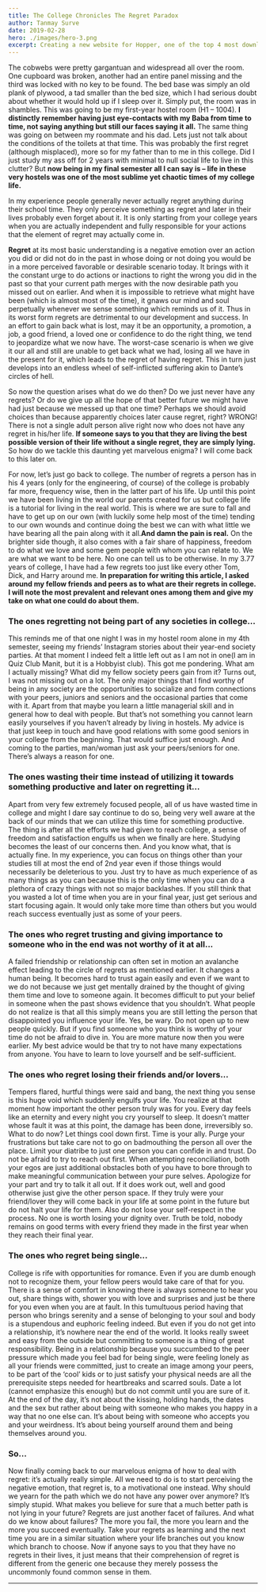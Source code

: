 ```yaml
---
title: The College Chronicles The Regret Paradox
author: Tanmay Surve
date: 2019-02-28
hero: ./images/hero-3.png
excerpt: Creating a new website for Hopper, one of the top 4 most downloaded travel apps in the U.S, along with Uber, Lyft.
---
```


The cobwebs were pretty gargantuan and widespread all over the room. One cupboard was broken, another had an entire panel missing and the third was locked with no key to be found. The bed base was simply an old plank of plywood, a tad smaller than the bed size, which I had serious doubt about whether it would hold up if I sleep over it. Simply put, the room was in shambles. This was going to be my first-year hostel room (H1 – 1004). **I distinctly remember having just eye-contacts with my Baba from time to time, not saying anything but still our faces saying it all.** The same thing was going on between my roommate and his dad. Lets just not talk about the conditions of the toilets at that time. This was probably the first regret (although misplaced), more so for my father than to me in this college. Did I just study my ass off for 2 years with minimal to null social life to live in this clutter? But **now being in my final semester all I can say is – life in these very hostels was one of the most sublime yet chaotic times of my college life.**

In my experience people generally never actually regret anything during their school time. They only perceive something as regret and later in their lives probably even forget about it. It is only starting from your college years when you are actually independent and fully responsible for your actions that the element of regret may actually come in.

**Regret** at its most basic understanding is a negative emotion over an action you did or did not do in the past in whose doing or not doing you would be in a more perceived favorable or desirable scenario today. It brings with it the constant urge to do actions or inactions to right the wrong you did in the past so that your current path merges with the now desirable path you missed out on earlier. And when it is impossible to retrieve what might have been (which is almost most of the time), it gnaws our mind and soul perpetually whenever we sense something which reminds us of it. Thus in its worst form regrets are detrimental to our development and success. In an effort to gain back what is lost, may it be an opportunity, a promotion, a job, a good friend, a loved one or confidence to do the right thing, we tend to jeopardize what we now have. The worst-case scenario is when we give it our all and still are unable to get back what we had, losing all we have in the present for it, which leads to the regret of having regret. This in turn just develops into an endless wheel of self-inflicted suffering akin to Dante’s circles of hell.

So now the question arises what do we do then? Do we just never have any regrets? Or do we give up all the hope of that better future we might have had just because we messed up that one time? Perhaps we should avoid choices than because apparently choices later cause regret, right? WRONG! There is not a single adult person alive right now who does not have any regret in his/her life. **If someone says to you that they are living the best possible version of their life without a single regret, they are simply lying.** So how do we tackle this daunting yet marvelous enigma? I will come back to this later on.

For now, let’s just go back to college. The number of regrets a person has in his 4 years (only for the engineering, of course) of the college is probably far more, frequency wise, then in the latter part of his life. Up until this point we have been living in the world our parents created for us but college life is a tutorial for living in the real world. This is where we are sure to fall and have to get up on our own (with luckily some help most of the time) tending to our own wounds and continue doing the best we can with what little we have bearing all the pain along with it all.**And damn the pain is real.** On the brighter side though, it also comes with a fair share of happiness, freedom to do what we love and some gem people with whom you can relate to. We are what we want to be here. No one can tell us to be otherwise. In my 3.77 years of college, I have had a few regrets too just like every other Tom, Dick, and Harry around me. **In preparation for writing this article, I asked around my fellow friends and peers as to what are their regrets in college. I will note the most prevalent and relevant ones among them and give my take on what one could do about them.**

### The ones regretting not being part of any societies in college...
This reminds me of that one night I was in my hostel room alone in my 4th semester, seeing my friends’ Instagram stories about their year-end society parties. At that moment I indeed felt a little left out as I am not in one(I am in Quiz Club Manit, but it is a Hobbyist club). This got me pondering. What am I actually missing? What did my fellow society peers gain from it? Turns out, I was not missing out on a lot. The only major things that I find worthy of being in any society are the opportunities to socialize and form connections with your peers, juniors and seniors and the occasional parties that come with it. Apart from that maybe you learn a little managerial skill and in general how to deal with people. But that’s not something you cannot learn easily yourselves if you haven’t already by living in hostels. My advice is that just keep in touch and have good relations with some good seniors in your college from the beginning. That would suffice just enough. And coming to the parties, man/woman just ask your peers/seniors for one. There’s always a reason for one.

### The ones wasting their time instead of utilizing it towards something productive and later on regretting it...
Apart from very few extremely focused people, all of us have wasted time in college and might I dare say continue to do so, being very well aware at the back of our minds that we can utilize this time for something productive. The thing is after all the efforts we had given to reach college, a sense of freedom and satisfaction engulfs us when we finally are here. Studying becomes the least of our concerns then. And you know what, that is actually fine. In my experience, you can focus on things other than your studies till at most the end of 2nd year even if those things would necessarily be deleterious to you. Just try to have as much experience of as many things as you can because this is the only time when you can do a plethora of crazy things with not so major backlashes. If you still think that you wasted a lot of time when you are in your final year, just get serious and start focusing again. It would only take more time than others but you would reach success eventually just as some of your peers.

### The ones who regret trusting and giving importance to someone who in the end was not worthy of it at all...
A failed friendship or relationship can often set in motion an avalanche effect leading to the circle of regrets as mentioned earlier. It changes a human being. It becomes hard to trust again easily and even if we want to we do not because we just get mentally drained by the thought of giving them time and love to someone again. It becomes difficult to put your belief in someone when the past shows evidence that you shouldn’t. What people do not realize is that all this simply means you are still letting the person that disappointed you influence your life. Yes, be wary. Do not open up to new people quickly. But if you find someone who you think is worthy of your time do not be afraid to dive in. You are more mature now then you were earlier. My best advice would be that try to not have many expectations from anyone. You have to learn to love yourself and be self-sufficient.

### The ones who regret losing their friends and/or lovers...
Tempers flared, hurtful things were said and bang, the next thing you sense is this huge void which suddenly engulfs your life. You realize at that moment how important the other person truly was for you. Every day feels like an eternity and every night you cry yourself to sleep. It doesn’t matter whose fault it was at this point, the damage has been done, irreversibly so. What to do now? Let things cool down first. Time is your ally. Purge your frustrations but take care not to go on badmouthing the person all over the place. Limit your diatribe to just one person you can confide in and trust. Do not be afraid to try to reach out first. When attempting reconciliation, both your egos are just additional obstacles both of you have to bore through to make meaningful communication between your pure selves. Apologize for your part and try to talk it all out. If it does work out, well and good otherwise just give the other person space. If they truly were your friend/lover they will come back in your life at some point in the future but do not halt your life for them. Also do not lose your self-respect in the process. No one is worth losing your dignity over. Truth be told, nobody remains on good terms with every friend they made in the first year when they reach their final year.

### The ones who regret being single...
College is rife with opportunities for romance. Even if you are dumb enough not to recognize them, your fellow peers would take care of that for you. There is a sense of comfort in knowing there is always someone to hear you out, share things with, shower you with love and surprises and just be there for you even when you are at fault. In this tumultuous period having that person who brings serenity and a sense of belonging to your soul and body is a stupendous and euphoric feeling indeed. But even if you do not get into a relationship, it’s nowhere near the end of the world. It looks really sweet and easy from the outside but committing to someone is a thing of great responsibility. Being in a relationship because you succumbed to the peer pressure which made you feel bad for being single, were feeling lonely as all your friends were committed, just to create an image among your peers, to be part of the ‘cool’ kids or to just satisfy your physical needs are all the prerequisite steps needed for heartbreaks and scarred souls. Date a lot (cannot emphasize this enough) but do not commit until you are sure of it. At the end of the day, it’s not about the kissing, holding hands, the dates and the sex but rather about being with someone who makes you happy in a way that no one else can. It’s about being with someone who accepts you and your weirdness. It’s about being yourself around them and being themselves around you.

### So...
Now finally coming back to our marvelous enigma of how to deal with regret: it’s actually really simple. All we need to do is to start perceiving the negative emotion, that regret is, to a motivational one instead. Why should we yearn for the path which we do not have any power over anymore? It’s simply stupid. What makes you believe for sure that a much better path is not lying in your future? Regrets are just another facet of failures. And what do we know about failures? The more you fail, the more you learn and the more you succeed eventually. Take your regrets as learning and the next time you are in a similar situation where your life branches out you know which branch to choose. Now if anyone says to you that they have no regrets in their lives, it just means that their comprehension of regret is different from the generic one because they merely possess the uncommonly found common sense in them.

<hr/>